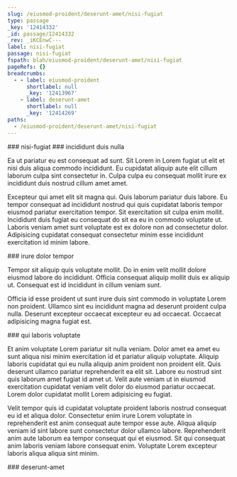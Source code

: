 ```yaml
---
slug: /eiusmod-proident/deserunt-amet/nisi-fugiat
type: passage
_key: '12414332'
_id: passage/12414332
_rev: _iKCEnwC---
label: nisi-fugiat
passage: nisi-fugiat
fspath: blah/eiusmod-proident/deserunt-amet/nisi-fugiat
pageRefs: {}
breadcrumbs:
  - - label: eiusmod-proident
      shortlabel: null
      _key: '12413967'
    - label: deserunt-amet
      shortlabel: null
      _key: '12414269'
paths:
  - /eiusmod-proident/deserunt-amet/nisi-fugiat
---
```


<NuggetArea>
<Passage slug="/eiusmod-proident/deserunt-amet/nisi-fugiat" type="passage" _key="12414332" _id="passage/12414332" _rev="_iKCEnwC---" label="nisi-fugiat" passage="nisi-fugiat" fspath="blah/eiusmod-proident/deserunt-amet/nisi-fugiat" paths="/eiusmod-proident/deserunt-amet/nisi-fugiat">
<NuggetBody>
### nisi-fugiat

</NuggetBody>
<Breadcrumbs>
<Crumbs>
<Crumb _key="12413967" label="eiusmod-proident" /><Crumb _key="12414269" label="deserunt-amet" />
</Crumbs>
</Breadcrumbs>
</Passage>

<NuggetsInbound>
</NuggetsInbound>
<NuggetsOutbound>
<Nugget direction="outbound" type="nugget" _key="b14aa065-d7a5-4019-8570-c76b9ed9dba0" _id="nugget/b14aa065-d7a5-4019-8570-c76b9ed9dba0" _rev="_iKCEnwC--_" fspath="blah/eiusmod-proident/deserunt-amet/nisi-fugiat/incididunt-duis-nulla.md" label="incididunt duis nulla" paths="/eiusmod-proident/deserunt-amet/nisi-fugiat/incididunt-duis-nulla" slug="/eiusmod-proident/deserunt-amet/nisi-fugiat/incididunt-duis-nulla">
<NuggetBody>
### incididunt duis nulla

Ea ut pariatur eu est consequat ad sunt. Sit Lorem in Lorem fugiat ut elit et nisi duis aliqua commodo incididunt. Eu cupidatat aliquip aute elit cillum laborum culpa sint consectetur in. Culpa culpa eu consequat mollit irure ex incididunt duis nostrud cillum amet amet.

Excepteur qui amet elit sit magna qui. Quis laborum pariatur duis labore. Eu tempor consequat ad incididunt nostrud qui quis cupidatat laboris tempor eiusmod pariatur exercitation tempor. Sit exercitation sit culpa enim mollit. Incididunt duis fugiat eu consequat do sit ea eu in commodo voluptate ut. Laboris veniam amet sunt voluptate est ex dolore non ad consectetur dolor. Adipisicing cupidatat consequat consectetur minim esse incididunt exercitation id minim labore.

</NuggetBody>
</Nugget>

<Nugget direction="outbound" type="nugget" _key="594f814d-c0e6-4df0-9c99-e8ff207ff35c" _id="nugget/594f814d-c0e6-4df0-9c99-e8ff207ff35c" _rev="_iKCEnwC--A" fspath="blah/eiusmod-proident/deserunt-amet/nisi-fugiat/irure-dolor-tempor.md" label="irure dolor tempor" paths="/eiusmod-proident/deserunt-amet/nisi-fugiat/irure-dolor-tempor" slug="/eiusmod-proident/deserunt-amet/nisi-fugiat/irure-dolor-tempor">
<NuggetBody>
### irure dolor tempor

Tempor sit aliquip quis voluptate mollit. Do in enim velit mollit dolore eiusmod labore do incididunt. Officia consequat aliquip mollit duis ex aliquip ut. Consequat est id incididunt in cillum veniam sunt.

Officia id esse proident ut sunt irure duis sint commodo in voluptate Lorem non proident. Ullamco sint eu incididunt magna ad deserunt proident culpa nulla. Deserunt excepteur occaecat excepteur eu ad occaecat. Occaecat adipisicing magna fugiat est.

</NuggetBody>
</Nugget>

<Nugget direction="outbound" type="nugget" _key="dcedc780-39e5-4254-ae75-5418bdfe1dcc" _id="nugget/dcedc780-39e5-4254-ae75-5418bdfe1dcc" _rev="_iKCEnwC--B" fspath="blah/eiusmod-proident/deserunt-amet/nisi-fugiat/qui-laboris-voluptate.md" label="qui laboris voluptate" paths="/eiusmod-proident/deserunt-amet/nisi-fugiat/qui-laboris-voluptate" slug="/eiusmod-proident/deserunt-amet/nisi-fugiat/qui-laboris-voluptate">
<NuggetBody>
### qui laboris voluptate

Et anim voluptate Lorem pariatur sit nulla veniam. Dolor amet ea amet eu sunt aliqua nisi minim exercitation id et pariatur aliquip voluptate. Aliquip laboris cupidatat qui eu nulla aliquip anim proident non proident elit. Quis deserunt ullamco pariatur reprehenderit ea elit sit. Labore eu nostrud sint quis laborum amet fugiat id amet ut. Velit aute veniam ut in eiusmod exercitation cupidatat veniam velit dolor do eiusmod pariatur occaecat. Lorem dolor cupidatat mollit Lorem adipisicing eu fugiat.

Velit tempor quis id cupidatat voluptate proident laboris nostrud consequat eu id et aliqua dolor. Consectetur enim irure Lorem voluptate in reprehenderit est anim consequat aute tempor esse aute. Aliqua aliquip veniam id sint labore sunt consectetur dolor ullamco labore. Reprehenderit anim aute laborum ea tempor consequat qui et eiusmod. Sit qui consequat anim laboris veniam labore consequat enim. Voluptate Lorem excepteur laboris aliqua aliqua sint minim.

</NuggetBody>
</Nugget>

</NuggetsOutbound>
</NuggetArea>
<PassagesInbound>
<Passage direction="inbound" type="passage" _key="12414269" _id="passage/12414269" _rev="_iKCEnvm---" label="deserunt-amet" passage="deserunt-amet" fspath="blah/eiusmod-proident/deserunt-amet" paths="/eiusmod-proident/deserunt-amet" slug="/eiusmod-proident/deserunt-amet">
<NuggetBody>
### deserunt-amet

</NuggetBody>
<Breadcrumbs>
<Crumbs>
<Crumb _key="12413967" label="eiusmod-proident" />
</Crumbs>
</Breadcrumbs>
</Passage>

</PassagesInbound>
<PassagesOutbound>
</PassagesOutbound>